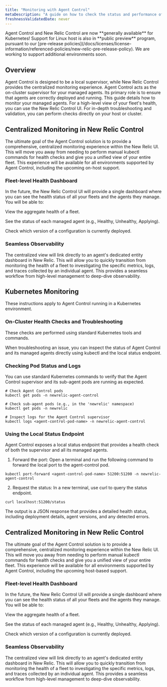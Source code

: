 ```yaml
---
title: "Monitoring with Agent Control"
metaDescription: "A guide on how to check the status and performance of your managed agents."
freshnessValidatedDate: never
---
```


<Callout variant="important">
  Agent Control and New Relic Control are now **generally available** for Kubernetes! Support for Linux host is also in **public preview** program, pursuant to our [pre-release policies](/docs/licenses/license-information/referenced-policies/new-relic-pre-release-policy).
  We are working to support additional environments soon.
</Callout>

## Overview

Agent Control is designed to be a local supervisor, while New Relic Control provides the centralized monitoring experience. Agent Control acts as the on-cluster supervisor for your managed agents. Its primary role is to ensure that agents are correctly deployed and running. This guide details how to monitor your managed agents. For a high-level view of your fleet's health, you can use the New Relic Control UI. For in-depth troubleshooting and validation, you can perform checks directly on your host or cluster.

## Centralized Monitoring in New Relic Control
The ultimate goal of the Agent Control solution is to provide a comprehensive, centralized monitoring experience within the New Relic UI. This will move you away from needing to perform manual kubectl commands for health checks and give you a unified view of your entire fleet. This experience will be available for all environments supported by Agent Control, including the upcoming on-host support.


### Fleet-level Health Dashboard
In the future, the New Relic Control UI will provide a single dashboard where you can see the health status of all your fleets and the agents they manage. You will be able to:

View the aggregate health of a fleet.

See the status of each managed agent (e.g., Healthy, Unhealthy, Applying).

Check which version of a configuration is currently deployed.

### Seamless Observability
The centralized view will link directly to an agent's dedicated entity dashboard in New Relic. This will allow you to quickly transition from monitoring the health of a fleet to investigating the specific metrics, logs, and traces collected by an individual agent. This provides a seamless workflow from high-level management to deep-dive observability.


## Kubernetes Monitoring

These instructions apply to Agent Control running in a Kubernetes environment.
 
### On-Cluster Health Checks and Troubleshooting

These checks are performed using standard Kubernetes tools and commands.

When troubleshooting an issue, you can inspect the status of Agent Control and its managed agents directly using kubectl and the local status endpoint.

### Checking Pod Status and Logs

You can use standard Kubernetes commands to verify that the Agent Control supervisor and its sub-agent pods are running as expected.

```shell
# Check Agent Control pods
kubectl get pods -n newrelic-agent-control

# Check sub-agent pods (e.g., in the 'newrelic' namespace)
kubectl get pods -n newrelic

# Inspect logs for the Agent Control supervisor
kubectl logs <agent-control-pod-name> -n newrelic-agent-control
```

### Using the Local Status Endpoint

Agent Control exposes a local status endpoint that provides a health check of both the supervisor and all its managed agents.

1. Forward the port: Open a terminal and run the following command to forward the local port to the agent-control pod.

```shell
kubectl port-forward <agent-control-pod-name> 51200:51200 -n newrelic-agent-control
```

2. Request the status: In a new terminal, use curl to query the status endpoint.


```shell
curl localhost:51200/status
```

The output is a JSON response that provides a detailed health status, including deployment details, agent versions, and any detected errors.

## Centralized Monitoring in New Relic Control
The ultimate goal of the Agent Control solution is to provide a comprehensive, centralized monitoring experience within the New Relic UI. This will move you away from needing to perform manual kubectl commands for health checks and give you a unified view of your entire fleet. This experience will be available for all environments supported by Agent Control, including the upcoming host-based support.


### Fleet-level Health Dashboard
In the future, the New Relic Control UI will provide a single dashboard where you can see the health status of all your fleets and the agents they manage. You will be able to:

View the aggregate health of a fleet.

See the status of each managed agent (e.g., Healthy, Unhealthy, Applying).

Check which version of a configuration is currently deployed.

### Seamless Observability
The centralized view will link directly to an agent's dedicated entity dashboard in New Relic. This will allow you to quickly transition from monitoring the health of a fleet to investigating the specific metrics, logs, and traces collected by an individual agent. This provides a seamless workflow from high-level management to deep-dive observability.
